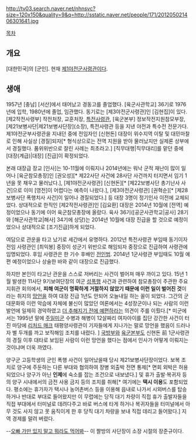 http://tv03.search.naver.net/nhnsvc?size=120x150&quality=9&q=http://sstatic.naver.net/people/171/201205021406301641.jpg

[[목차]]
== 개요 ==
[대한민국]의 [군인]. 현재 [[제1야전군사령관]]이다.
== 생애 ==
1957년 [충남] [서산]에서 태어났고 경동고를 졸업했다. [육군사관학교] 36기로 1976년에 입학, 1980년에 졸업, 임관했다. 동기로는 [제3야전군사령관]인 [김현집]이 있다. [제2작전사령부] 작전처장, 교훈처장, [[육군 특수전사령부/사령관|특전사령관]], [육군본부] 정보작전지원참모부장, [제21보병사단|제21보병사단장](소장), 특전사령관 등을 지낸 야전과 특수전 전문가다. 제1야전군부사령관을 지내던 중에 전임자인 [신현돈] 대장이 위수지역 이탈 및 대민마찰로 인해 사실상 [경질]되자[* 형식상으로는 전역 지원을 받아 물러났지만 실제론 상부에서 경질했다. 품위위반으로 잘린 사례는 최초라고.] [직무대행|직무대리]를 맡던 중에 [대장(계급)|대장] [진급]이 확정되었다.

본래 대장급 장교 [인사]는 10-11월에 이뤄지나 2014년에는 워낙 군적 재난이 많이 일어나 [육군참모총장]인 [권오성][* 제22사단 사건에 28사단 사건까지 터지면서 임기 1년을 못 채우고 물러났다.], [제1야전군사령관] [신현돈][* [제22보병사단 총기난사 사건]으로 이미 [영전]이 어렵다는 예측이 나왔다.], [제3야전군사령관] [권혁순][* [제28보병사단 폭행치사 사건]이 일어나 경질되었다.] 등 대장 3명이 정기인사 이전에 교체되었다. 상대적으로 한직인 [제2작전사령관]인 [김요환] 대장은 2014년 10월에 [전역] 예정이었으나 동기에 이어 육군참모총장에 올랐다. 육사 36기([공군사관학교|공사] 28기와 [해군사관학교|해사] 34기에 상당)는 2014년 10월에 대장 진급을 할 것으로 예정이었으나 상대적으로 [조기진급]하게 되었다.

여담으로 관운을 타고 났기로 세간에서 유명하다. 2012년 특전사령관 부임때 동기이자 전임 사령관인 [최익봉] 중장이 성군기 위반으로 해임되자 중장으로 진급하여 사령관에 임명되었다. 후임 사령관은 한 기수 후배인 [[전인범]]. 2014년 1군사령관 부임때도 10월 예편 예정이었으나 상술한 바와 같이 대장으로 진급했다.

하지만 본인이 타고난 관운을 스스로 저버리는 사건이 벌어져 매우 까이고 있다. 15년 1월 발생한 11사단 9기보여단장의 여군 [[성폭행]] 사건과 관련하여 참모총장이 주관한 주요 지휘관 회의에서, '''피해 여군이 명확하게 거절하지 않았기 때문에 이런 일이 벌어진 것'''이라는 취지의 [[망언]]을 하여 대장 진급 1년도 안되어 오늘내일 하는 꼴이 되었다. 그간의 군대문화와 이런 악습에 자체에 불신이 많았던 여론에서는 4성장군이나 되는 사람의 이런 발언에 일제히 경악하였고 [[선동열|더 추해지기 전에 예편하라]]는 의견이 주를 이뤘다.[* 미군에서는 1995년 말에 [[주일미군]] 수병과 해병이 12살짜리 여자아이를 집단 강간한 사건이 터진 마당에 [[리처드 매크]] 태평양사령관이 기자들에게 지나가는 말로 망언을 했음이 드러나자 별 두개를 까고 보직해임 조치를 내렸다. ] [[대한민국 국방부|국방부]]와 [[육군본부]]도 신현돈 前 1군사령관의 경질 이후 대타로 보임된 사람이 이런 망언을 했다는 점에서 인사가 어떻게 이뤄지는 것이냐며 더욱 까였다.

양구군 고등학생의 군인 폭행 사건이 일어났을때 당시 제21보병사단장이었다. 보복 조치로 양구에 주둔하는 다른 부대와 협의하여 장병 외출박 전면 통제[* 면회 외박은 허용되었으나 양구가 아닌 '''인제'''에 숙소를 잡는 조건으로 내보냈다.] 및 휴가 출발·복귀자 등의 양구 시내에서의 금전 사용 금지 등의 조치를 취해[* 여기에는 '''택시 이용'''도 포함되었다. 평소에는 휴가자가 택시나 농어촌버스 등을 이용해 읍내로 나가서 시외버스를 탑승하거나 반대로 부대로 들어왔지만 이 무렵에는 당직 대기 차량이 직접 휴가 출발자들을 직접 부대에서 터미널로 데려다주고 바로 버스에 타게 하거나 복귀자들을 터미널에서 아무 것도 사지 않고 못 움직이게 한 후 당직 대기 차량을 보내 직접 데리고 들어왔다.] 지역 경제를 말려 버렸다.

--[http://i1.ruliweb.daumcdn.net/uf/image/U01/ruliweb/5495A307380CBA0012 오빠 가만 있지 말고 뭐라도 먹어봐]-- 이 짤방의 사단장이 소장 시절의 장준규이다.
